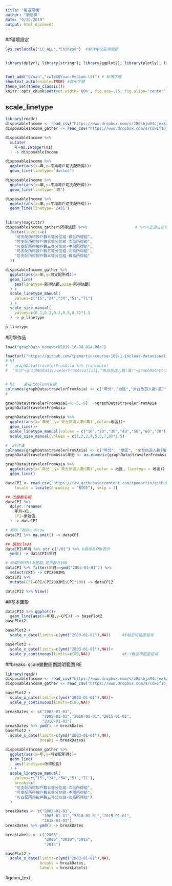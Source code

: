 ```yaml
---
title: "每週環境"
author: "劉信傑"
date: "9/20/2019"
output: html_document
---
```


##環境設定
```r
Sys.setlocale("LC_ALL","Chinese")  #解決中文亂碼問題


library(dplyr); library(stringr); library(ggplot2); library(plotly); library(lubridate); library(readr); library(tidyr); library(showtext);library(magrittr)                                         


font_add("QYuan","cwTeXQYuan-Medium.ttf") # 新增字體
showtext_auto(enable=TRUE) #啟用字體
theme_set(theme_classic())
knitr::opts_chunk$set(out.width='80%', fig.asp=.75, fig.align='center', fig.showtext=T)


```



##  scale_linetype

```r
library(readr)
disposableIncome <- read_csv("https://www.dropbox.com/s/z80sbjw94cjex8x/disposableIncome.csv?dl=1",locale = locale(encoding = "BIG5"), skip = 4)
disposableIncome_gather <- read_csv("https://www.dropbox.com/s/cdw1f10jow4frxb/disposableIncome_gather.csv?dl=1")

disposableIncome %>%
  mutate(
    年=as.integer(X1)
  ) -> disposableIncome

disposableIncome %>%
  ggplot(aes(x=年,y=平均每戶可支配所得))+
  geom_line(linetype="dashed")

disposableIncome %>%
  ggplot(aes(x=年,y=平均每戶可支配所得))+
  geom_line(linetype="38")

disposableIncome %>%
  ggplot(aes(x=年,y=平均每戶可支配所得))+
  geom_line(linetype='2451')

 
library(magrittr)                                         
disposableIncome_gather$所得組距 %<>%                     # %<>%丟過去在傳回來  雙向動作
  factor(levels=c(
    "可支配所得按戶數五等分位組-最低所得組",
    "可支配所得按戶數五等分位組-次低所得組",
    "可支配所得按戶數五等分位組-中間所得組",
    "可支配所得按戶數五等分位組-次高所得組",
    "可支配所得按戶數五等分位組-最高所得組"
  )) 

disposableIncome_gather %>%
  ggplot(aes(x=年,y=可支配所得))+
  geom_line(
    aes(linetype=所得組距,size=所得組距)
  ) +
  scale_linetype_manual(
    values=c("15","24","34","51","71")
  ) +
  scale_size_manual(
    values=c(0.1,0.3,0.3,0.5,0.7)*1.5
  ) -> p_linetype

p_linetype
```

#同學作品
 
```r

load("graphData_homework2019-10-08_014.Rda")

load(url("https://github.com/tpemartin/course-108-1-inclass-datavisualization/blob/master/%E4%BD%9C%E5%93%81%E5%B1%95%E7%A4%BA/graphData_homework2019-10-08_014.Rda?raw=true"))
# M1
#   graphData$travelerFromAsia %>% transmute(
#  "年分"=graphData$travelerFromAsia[[1]],"來台旅遊人數(萬)"=graphData$travelerFromAsia[[3]],"地區"=gra#   phData$travelerFromAsia[[2]])  -> graphData$travelerFromAsia2


# M2    直接改column名稱
colnames(graphData$travelerFromAsia) <- c("年分","地區","來台旅遊人數(萬)")
#

graphData$travelerFromAsia[-4,-5,-6]  ->graphData$travelerFromAsia
graphData$travelerFromAsia

graphData$travelerFromAsia %>%
  ggplot(aes(x=`年分`,y=`來台旅遊人數(萬)`,color=地區))+
  geom_line()+
  scale_linetype_manual(values = c("10","20","30","40","50","60","70"))+
  scale_size_manual(values = c(1,2,2,4,5,6,7,8)*1.5)

#  ET作法
colnames(graphData$travelerFromAsia) <- c("年分", "地區", "來台旅遊人數(萬)")
graphData$travelerFromAsia$年分 <- as.numeric(graphData$travelerFromAsia$年分)

graphData$travelerFromAsia %>%
  ggplot(aes(x=`年分`,y=`來台旅遊人數(萬)`,color = 地區, linetype = 地區)) +
  geom_line()

```


```r
dataCPI <- read_csv("https://raw.githubusercontent.com/tpemartin/github-data/master/PR0101A2Mc.csv", 
    locale = locale(encoding = "BIG5"), skip = 3)

## 改變數名稱
dataCPI %>% 
  dplyr::rename(
    年月=X1,
    CPI=原始值
  ) -> dataCPI

# 移除「有NA」的row
dataCPI %>% na.omit() -> dataCPI

## 調整class
dataCPI$年月 %>% str_c("/01") %>% #擴增為YMD表示
  ymd() -> dataCPI$年月

# 改成2003M1為基期,其指數為100
dataCPI %>% filter(年月==ymd("2003-01-01")) %>% 
  select(CPI) -> CPI2003M1
dataCPI %>% 
  mutate(CPI=CPI/CPI2003M1$CPI*100) -> dataCPI2 

dataCPI2 %>% View()
```

##基本圖形
```r
dataCPI2 %>% ggplot()+
  geom_line(aes(x=年月,y=CPI)) -> basePlot2
basePlot2

basePlot2 +
  scale_x_date(limits=c(ymd("2003-01-01"),NA))     #X軸呈現範圍縮減  

basePlot2 +
  scale_x_date(limits=c(ymd("2003-01-01"),NA))+
  scale_y_continuous(limits=c(80,NA))              #X-Y軸呈現範圍縮減
```

##breaks: scale變數圖例說明範圍       RE
```r
library(readr)
disposableIncome <- read_csv("https://www.dropbox.com/s/z80sbjw94cjex8x/disposableIncome.csv?dl=1",locale = locale(encoding = "BIG5"), skip = 4)
disposableIncome_gather <- read_csv("https://www.dropbox.com/s/cdw1f10jow4frxb/disposableIncome_gather.csv?dl=1")

basePlot2 +
  scale_x_date(limits=c(ymd("2003-01-01"),NA))+
  scale_y_continuous(limits=c(80,NA)) 

breakDates <- c("2003-01-01",
                "2005-01-01","2010-01-01","2015-01-01",
                "2018-01-01")
breakDates %>% ymd() -> breakDates
basePlot2 +
  scale_x_date(limits=c(ymd("2003-01-01"),NA),
               breaks = breakDates)

disposableIncome_gather %>%
  ggplot(aes(x=年,y=可支配所得))+
  geom_line(
    aes(linetype=所得組距)
  ) +
  scale_linetype_manual(
    values=c("15","24","34","51","71"),
    breaks=c(
    "可支配所得按戶數五等分位組-次低所得組",
    "可支配所得按戶數五等分位組-中間所得組",
    "可支配所得按戶數五等分位組-次高所得組")
  )

breakDates <- c("2003-01-01",
                "2005-01-01","2010-01-01","2015-01-01",
                "2018-01-01")
breakDates %>% ymd() -> breakDates

breakLabels <- c("2003",
                 "2005","2010","2015",
                 "2018")

basePlot2 +
  scale_x_date(limits=c(ymd("2003-01-01"),NA),
               breaks = breakDates,
               labels = breakLabels)

```

#geom_text
```r

```







